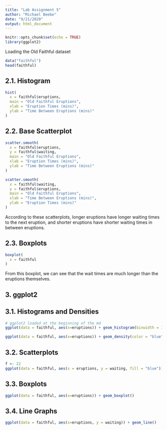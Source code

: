 ```yaml
---
title: "Lab Assignment 5"
author: "Michael Beebe"
date: "9/21/2020"
output: html_document
---  
```


```r
knitr::opts_chunk$set(echo = TRUE)
library(ggplot2)
```

Loading the Old Faithful dataset
```r
data("faithful")
head(faithful)
```

2.1. Histogram
--
```r
hist(
  x = faithful$eruptions,
  main = "Old Faithful Eruptions",
  xlab = "Eruption Times (mins)",
  ylab = "Time Between Eruptions (mins)"
)
```

2.2. Base Scatterplot
--
```r
scatter.smooth(
  x = faithful$eruptions,
  y = faithful$waiting,
  main = "Old Faithful Eruptions",
  xlab = "Eruption Times (mins)",
  ylab = "Time Between Eruptions (mins)"
)
```

```r
scatter.smooth(
  x = faithful$waiting,
  y = faithful$eruptions,
  main = "Old Faithful Eruptions",
  xlab = "Time Between Eruptions (mins)",
  ylab = "Eruption Times (mins)"
)
```

According to these scatterplots, longer eruptions have longer waiting times to the next eruption, and shorter eruptions have shorter waiting times in between eruptions.  

2.3. Boxplots
--
```r
boxplot(
  x = faithful
)
```
From this boxplot, we can see that the wait times are much longer than the eruptions themselves.  

3. ggplot2
--

3.1. Histograms and Densities
--
```r
# ggplot2 loaded at the beginning of the md
ggplot(data = faithful, aes(x=eruptions)) + geom_histogram(binwidth = 1)
```

```r
ggplot(data = faithful, aes(x=eruptions)) + geom_density(color = "blue")
```

3.2. Scatterplots
--
```r
f <- 22
ggplot(data = faithful, aes(x = eruptions, y = waiting, fill = "blue")) + geom_point(shape = f)
```

3.3. Boxplots
--
```r
ggplot(data = faithful, aes(x=eruptions)) + geom_boxplot()
```

3.4. Line Graphs
--
```r
ggplot(data = faithful, aes(x=eruptions, y = waiting)) + geom_line()
```


